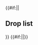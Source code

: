 {{#if:{{{compact|}}}||<h2>Drop list</h2>{{Section}}}}
{{Map/Drops
|no_legend = true
|filter_button = true
|nodes = Q, U, W, Y1, Y3, Y5, Z
|boss = Q, W, Z
|Daitou: W/Hard{Hard: @S: 1.8% (34/1839)} S, Z/Casual{Casual: @S: 3.6% (51/1429) / Easy: @S: 3.2% (9/279) @A: 2.3% (13/567) / Medium: @S: 2.9% (6/207) @A: 1.5% (16/1042) / Hard: @S: 3% (9/296) @A: 1.7% (53/3146)}
|Hiburi: Z/Casual{Casual: @S: 2.3% (33/1429) / Easy: @S: 3.2% (9/279) / Medium: @S: 2.4% (5/207) @A: 1.7% (18/1042) / Hard: @S: 5.4% (16/296) @A: 1.4% (44/3146)}
|Kaiboukan No.4: Z/Casual{Casual: @S: 1.1% (16/1429) / Easy: @S: 1.1% (3/279) / Medium: @S: 1% (2/207) / Hard: @S: 3% (9/296) @A: 1.4% (43/3146)}
|Matsuwa: Q/Casual{Casual: @S: 0.6% (6/958) / Easy: @S: 0.6% (4/652) / Medium: @S: 0.5% (5/975) / Hard: @S: 0.5% (14/2707)} S, Y3/Hard{Hard: @S: 0.4% (40/9506)} S, Y5/Hard{Hard: @S: 0.3% (2/611)} S
|Sado: Q/Casual{Casual: @S: 1.4% (13/958) / Easy: @S: 1.8% (12/652) / Medium: @S: 1.2% (12/975) / Hard: @S: 1.2% (32/2707)} S
|Shimushu: W/Medium{Medium: @S: 2.1% (16/760) / Hard: @S: 2.1% (38/1839)} S, Z/Casual{Casual: @S: 3.6% (52/1429) @A: 2.5% (8/321) / Easy: @S: 2.9% (8/279) @A: 2.3% (13/567) / Medium: @S: 4.8% (10/207) @A: 1.8% (19/1042) / Hard: @S: 3.4% (10/296) @A: 2.1% (67/3146)}
|Tsushima: Q/Casual{Casual: @S: 0.8% (8/958) / Easy: @S: 2.1% (14/652) / Medium: @S: 2.3% (22/975) / Hard: @S: 2% (54/2707)} S, Y3/Easy{Easy: @S: 1.5% (18/1202) / Medium: @S: 1.3% (30/2307) / Hard: @S: 0.9% (90/9506)} S, Y5/Medium{Medium: @S: 1.8% (4/221) / Hard: @S: 1.1% (7/611)} S
|Akatsuki: W/Casual{Casual: @S: 4% (20/499) @A: 1.9% (5/262) / Easy: @S: 2.1% (9/433) @A: 1.7% (5/301) / Medium: @S: 2.4% (18/760) @A: 1.7% (12/727) / Hard: @S: 2% (36/1839) @A: 1.8% (84/4685)}, Z/Casual{Casual: @S: 2.8% (40/1429) @A: 2.2% (7/321) / Easy: @A: 2.5% (14/567) / Medium: @A: 2% (21/1042) / Hard: @A: 1.9% (59/3146) @B: 7.7% (1/13)}
|Akebono: M/Easy{Easy: @S: 3.6% (2/55) / Medium: @S: 3.3% (1/30) / Hard: @S: 2.5% (1/40)} S, Q/Casual{Casual: @S: 1.5% (14/958) @A: 2.7% (1/37) / Easy: @S: 0.9% (6/652) / Medium: @S: 1.3% (13/975) / Hard: @S: 1.5% (40/2707) @A: 1.5% (16/1066)}, T/Casual{Casual: @A: 11.1% (1/9)}, U/Casual{Casual: @S: 1.6% (11/671) / Easy: @S: 2.3% (16/700) @A: 1.2% (2/168) / Medium: @S: 1.8% (24/1353) @A: 1.2% (3/250) / Hard: @S: 1.5% (98/6457) @A: 1.2% (17/1441)}, W/Casual{Casual: @A: 2.3% (6/262) / Easy: @A: 0.3% (1/301) / Medium: @A: 1.9% (14/727) / Hard: @A: 2% (96/4685)}, X2/Casual{Casual: @S: 1.2% (29/2365) / Easy: @S: 1.3% (19/1431) / Medium: @S: 1.1% (33/2999) / Hard: @S: 1.5% (209/13583)} S, Y1/Casual{Casual: @S: 1.6% (11/691) / Easy: @S: 1.3% (5/380) / Medium: @S: 0.9% (7/738) / Hard: @S: 1.2% (22/1861)} S, Y3/Casual{Casual: @S: 1.9% (39/2059) @A: 7.7% (1/13) / Easy: @S: 1.2% (15/1202) / Medium: @S: 1.6% (37/2307) @A: 0.7% (1/144) / Hard: @S: 1.4% (137/9506) @A: 1.1% (16/1426)}, Y5/Medium{Medium: @S: 0.5% (1/221) / Hard: @S: 1% (6/611) @A: 2.2% (4/182)}, Z/Medium{Medium: @S: 0.5% (1/207) @A: 0.4% (4/1042) / Hard: @S: 0.3% (1/296) @A: 0.1% (3/3146)}
|Arare: W/Casual{Casual: @A: 1.5% (4/262) / Easy: @A: 1.7% (5/301)}
|Arashio: W/Casual{Casual: @A: 1.5% (4/262) / Easy: @A: 1.7% (5/301) / Hard: @B: 7.7% (1/13)}
|Asakaze: Q/Casual{Casual: @S: 1.4% (13/958) / Easy: @S: 1.2% (8/652) / Medium: @S: 1.6% (16/975) / Hard: @S: 1.7% (47/2707)} S
|Asashimo: Q/Casual{Casual: @S: 1.4% (13/958) / Easy: @S: 1.5% (10/652) / Medium: @S: 1% (10/975) / Hard: @S: 1.5% (41/2707)} S, Y3/Hard{Hard: @S: 1.3% (122/9506)} S, Y5/Hard{Hard: @S: 2% (12/611)} S
|Asashio: W/Casual{Casual: @S: 2.2% (11/499) @A: 3.4% (9/262) / Easy: @S: 2.1% (9/433) @A: 2.3% (7/301) / Medium: @S: 1.8% (14/760) @A: 2.2% (16/727) / Hard: @S: 2.3% (42/1839) @A: 2.2% (101/4685)}, Z/Casual{Casual: @A: 3.7% (12/321) / Easy: @A: 2.5% (14/567) / Medium: @A: 2.7% (28/1042) / Hard: @A: 2% (62/3146)}
|Ayanami: W/Casual{Casual: @S: 1.8% (9/499) @A: 2.3% (6/262) / Easy: @S: 2.1% (9/433) @A: 3% (9/301) / Medium: @S: 3% (23/760) @A: 1.7% (12/727) / Hard: @S: 1.7% (31/1839) @A: 1.6% (77/4685)}, Z/Casual{Casual: @S: 2.3% (33/1429) @A: 1.9% (6/321) / Easy: @S: 1.4% (4/279) @A: 2.3% (13/567) / Medium: @A: 2.4% (25/1042) / Hard: @A: 2.1% (67/3146)}
|Fubuki: Q/Casual{Casual: @S: 1.6% (15/958) @A: 2.7% (1/37) / Easy: @S: 1.1% (7/652) / Medium: @S: 1.1% (11/975) / Hard: @S: 1.6% (43/2707) @A: 1.2% (13/1066)}, T/Hard{Hard: @S: 3.8% (1/26)} S, U/Casual{Casual: @S: 1.8% (12/671) / Easy: @S: 1.4% (10/700) / Medium: @S: 1.2% (16/1353) / Hard: @S: 1.5% (96/6457)} S, W/Casual{Casual: @S: 2.6% (13/499) @A: 1.5% (4/262) / Easy: @S: 2.1% (9/433) @A: 3.3% (10/301) / Medium: @S: 1.6% (12/760) @A: 2.6% (19/727) / Hard: @S: 2.1% (38/1839) @A: 2.3% (107/4685)}, Y1/Casual{Casual: @S: 1.7% (12/691) / Easy: @S: 1.3% (5/380) / Medium: @S: 1.4% (10/738) / Hard: @S: 1.2% (22/1861)} S, Y3/Casual{Casual: @S: 1.3% (27/2059) / Easy: @S: 1.2% (15/1202) / Medium: @S: 1.3% (31/2307) @A: 1.4% (2/144) / Hard: @S: 1.7% (157/9506) @A: 1.2% (17/1426)}, Y5/Medium{Medium: @S: 0.5% (1/221) / Hard: @S: 1% (6/611) @A: 1.1% (2/182)}, Z/Casual{Casual: @S: 1.9% (27/1429) @A: 1.6% (5/321) / Easy: @S: 1.4% (4/279) @A: 1.1% (6/567) / Medium: @S: 2.9% (6/207) @A: 2.2% (23/1042) / Hard: @A: 2.4% (75/3146)}
|Fujinami: W/Casual{Casual: @S: 2.8% (14/499) / Easy: @S: 1.2% (5/433) / Medium: @S: 1.8% (14/760) / Hard: @S: 2.3% (43/1839)} S, Z/Casual{Casual: @S: 2.5% (36/1429) @A: 2.2% (7/321) / Easy: @S: 2.5% (7/279) @A: 2.1% (12/567) / Medium: @S: 0.5% (1/207) @A: 1.8% (19/1042) / Hard: @S: 0.3% (1/296) @A: 2% (63/3146)}
|Fumizuki: M/Casual{Casual: @S: 1.3% (1/76) / Easy: @A: 4.7% (2/43) / Medium: @S: 3.3% (1/30)}, Q/Casual{Casual: @S: 1.3% (12/958) @A: 2.7% (1/37) / Easy: @S: 1.2% (8/652) / Medium: @S: 2.1% (20/975) @A: 2.7% (2/75) / Hard: @S: 1.3% (35/2707) @A: 0.9% (10/1066)}, T/Casual{Casual: @S: 3.3% (1/30) / Medium: @S: 5.9% (1/17)} S, U/Casual{Casual: @S: 1.5% (10/671) @A: 2% (3/151) / Easy: @S: 1.4% (10/700) @A: 1.8% (3/168) / Medium: @S: 1% (13/1353) @A: 2% (5/250) / Hard: @S: 1.5% (95/6457) @A: 0.8% (11/1441)}, W/Casual{Casual: @S: 2% (10/499) @A: 1.9% (5/262) / Easy: @S: 1.2% (5/433) @A: 1.7% (5/301) / Medium: @S: 2.1% (16/760) @A: 1.8% (13/727) / Hard: @A: 1.8% (83/4685)}, X2/Casual{Casual: @S: 1.8% (42/2365) / Easy: @S: 1.6% (23/1431) / Medium: @S: 1.1% (34/2999) / Hard: @S: 1.3% (177/13583)} S, Y1/Casual{Casual: @S: 2% (14/691) / Easy: @S: 1.1% (4/380) / Medium: @S: 2.2% (16/738) / Hard: @S: 1.6% (29/1861) @A: 4% (1/25)}, Y3/Casual{Casual: @S: 1.3% (26/2059) / Easy: @S: 1.2% (15/1202) / Medium: @S: 1.6% (37/2307) @A: 0.7% (1/144) / Hard: @S: 1.3% (127/9506) @A: 1.5% (22/1426)}, Y5/Casual{Casual: @S: 28.6% (2/7) / Medium: @S: 2.3% (5/221) / Hard: @S: 2.8% (17/611) @A: 1.1% (2/182)}, Z/Casual{Casual: @A: 2.2% (7/321)}
|Hamanami: Q/Casual{Casual: @S: 1.3% (12/958) / Easy: @S: 2% (13/652) / Medium: @S: 0.9% (9/975) / Hard: @S: 1.1% (29/2707)} S, W/Casual{Casual: @S: 2.6% (13/499) / Easy: @S: 2.5% (11/433) / Medium: @S: 2.1% (16/760) / Hard: @S: 1.8% (34/1839)} S, Y3/Easy{Easy: @S: 1.8% (22/1202) / Medium: @S: 1.5% (34/2307) / Hard: @S: 1.4% (136/9506)} S, Y5/Medium{Medium: @S: 1.4% (3/221) / Hard: @S: 1.1% (7/611)} S, Z/Casual{Casual: @S: 2% (29/1429) @A: 1.2% (4/321) / Easy: @S: 1.8% (5/279) @A: 0.5% (3/567) / Medium: @S: 1.9% (4/207) @A: 1.7% (18/1042) / Hard: @S: 1.4% (4/296) @A: 2.2% (70/3146)}
|Harukaze: Q/Casual{Casual: @S: 1.1% (11/958) / Easy: @S: 1.2% (8/652) / Medium: @S: 1.8% (18/975) / Hard: @S: 1% (27/2707)} S, Y3/Medium{Medium: @S: 1.3% (31/2307) / Hard: @S: 1.2% (115/9506)} S, Y5/Medium{Medium: @S: 0.9% (2/221) / Hard: @S: 1.6% (10/611)} S
|Hatakaze: Q/Easy{Easy: @S: 1.4% (9/652) / Medium: @S: 1.4% (14/975) / Hard: @S: 1.2% (32/2707)} S
|Hatsuharu: W/Casual{Casual: @S: 1.6% (8/499) @A: 1.9% (5/262) / Easy: @S: 2.5% (11/433) @A: 3.7% (11/301) / Medium: @S: 1.2% (9/760) @A: 1.7% (12/727) / Hard: @S: 2.4% (45/1839) @A: 2% (93/4685)}, Z/Casual{Casual: @S: 1.7% (25/1429) @A: 2.8% (9/321) / Easy: @A: 1.9% (11/567) / Medium: @A: 2.5% (26/1042) / Hard: @A: 1.7% (53/3146)}
|Hatsushimo: W/Casual{Casual: @A: 3.1% (8/262) / Easy: @A: 4% (12/301) / Medium: @A: 2.9% (21/727) / Hard: @A: 2% (96/4685) @B: 7.7% (1/13)}
|Hatsuyuki: M/Casual{Casual: @S: 1.3% (1/76) / Hard: @S: 2.5% (1/40)} S, Q/Casual{Casual: @S: 1.5% (14/958) @A: 2.7% (1/37) / Easy: @S: 1.4% (9/652) / Medium: @S: 1.8% (18/975) @A: 1.3% (1/75) / Hard: @S: 1.5% (40/2707) @A: 1.5% (16/1066)}, T/Medium{Medium: @S: 5.9% (1/17)} S, U/Casual{Casual: @S: 2.1% (14/671) / Easy: @S: 1.7% (12/700) / Medium: @S: 1.8% (25/1353) / Hard: @S: 1.2% (80/6457)} S, W/Casual{Casual: @S: 2% (10/499) @A: 1.9% (5/262) / Easy: @S: 1.4% (6/433) @A: 2.3% (7/301) / Medium: @S: 2.9% (22/760) @A: 1.8% (13/727) / Hard: @S: 1.5% (28/1839) @A: 1.8% (83/4685)}, Y1/Casual{Casual: @S: 1.2% (8/691) / Easy: @S: 1.6% (6/380) / Medium: @S: 1.4% (10/738) / Hard: @S: 1.6% (29/1861)} S, Y3/Casual{Casual: @S: 1.2% (24/2059) / Easy: @S: 1.3% (16/1202) @A: 5.8% (3/52) / Medium: @S: 1.3% (30/2307) @A: 2.1% (3/144) / Hard: @S: 1.1% (107/9506) @A: 1.5% (22/1426)}, Y5/Easy{Easy: @S: 20% (3/15) / Medium: @S: 1.4% (3/221) @A: 4.3% (1/23) / Hard: @S: 1.5% (9/611) @A: 0.5% (1/182)}, Z/Casual{Casual: @A: 2.2% (7/321) / Easy: @A: 2.5% (14/567) / Medium: @A: 2.1% (22/1042) / Hard: @A: 2% (63/3146)}
|Hatsuzuki: W/Easy{Easy: @S: 0.2% (1/433) / Medium: @S: 1.3% (10/760) / Hard: @S: 0.3% (6/1839)} S, Z/Casual{Casual: @S: 1% (14/1429) @A: 1.2% (4/321) / Easy: @S: 1.1% (3/279) @A: 0.5% (3/567) / Medium: @S: 2.4% (5/207) @A: 0.3% (3/1042) / Hard: @S: 1.4% (4/296) @A: 0.5% (17/3146)}
|Hayanami: W/Casual{Casual: @S: 1.6% (8/499) / Easy: @S: 2.1% (9/433) / Medium: @S: 1.6% (12/760) / Hard: @S: 2.2% (40/1839)} S, Z/Casual{Casual: @S: 1.6% (23/1429) @A: 0.9% (3/321) / Easy: @S: 1.8% (5/279) @A: 1.2% (7/567) / Medium: @S: 1% (2/207) @A: 1.7% (18/1042) / Hard: @S: 1.7% (5/296) @A: 1.9% (60/3146)}
|Hayashimo: Q/Casual{Casual: @S: 1.4% (13/958) / Easy: @S: 1.5% (10/652) / Medium: @S: 1.2% (12/975) / Hard: @S: 1.6% (44/2707)} S, T/Casual{Casual: @S: 3.3% (1/30)} S, U/Hard{Hard: @S: 1.3% (85/6457)} S, Y1/Medium{Medium: @S: 1.4% (10/738) / Hard: @S: 0.9% (17/1861)} S, Y3/Casual{Casual: @S: 1.3% (26/2059) / Easy: @S: 1.2% (14/1202) / Medium: @S: 1.2% (28/2307) / Hard: @S: 1.5% (146/9506)} S, Y5/Medium{Medium: @S: 1.4% (3/221) / Hard: @S: 1.6% (10/611)} S
|Hibiki: W/Casual{Casual: @A: 2.7% (7/262) / Easy: @A: 1.7% (5/301) / Medium: @A: 1.4% (10/727) / Hard: @A: 2.1% (98/4685)}
|Ikazuchi: M/Casual{Casual: @S: 1.3% (1/76) / Medium: @S: 3.3% (1/30) / Hard: @S: 2.5% (1/40)} S, Q/Casual{Casual: @S: 1.4% (13/958) @A: 2.7% (1/37) / Easy: @S: 2.1% (14/652) / Medium: @S: 1.1% (11/975) @A: 2.7% (2/75) / Hard: @S: 1% (28/2707) @A: 1.7% (18/1066)}, U/Casual{Casual: @S: 2.5% (17/671) / Easy: @S: 1.6% (11/700) / Medium: @S: 1.6% (22/1353) @A: 0.4% (1/250) / Hard: @S: 1.1% (74/6457) @A: 1.3% (19/1441)}, W/Casual{Casual: @A: 2.7% (7/262) / Easy: @A: 1% (3/301) / Medium: @A: 2.2% (16/727) / Hard: @A: 1.9% (88/4685)}, X2/Medium{Medium: @S: 1.7% (50/2999) / Hard: @S: 1.5% (199/13583)} S, Y1/Casual{Casual: @S: 2.5% (17/691) / Easy: @S: 0.8% (3/380) / Medium: @S: 0.8% (6/738) / Hard: @S: 1.6% (30/1861) @A: 4% (1/25)}, Y3/Casual{Casual: @S: 1.6% (33/2059) / Easy: @S: 1.7% (20/1202) / Medium: @S: 1.4% (33/2307) @A: 1.4% (2/144) / Hard: @S: 1.2% (117/9506) @A: 1.3% (18/1426)}, Y5/Medium{Medium: @S: 1.8% (4/221) @A: 4.3% (1/23) / Hard: @S: 1.8% (11/611) @A: 1.1% (2/182)}
|Inazuma: M/Casual{Casual: @S: 1.3% (1/76) / Easy: @S: 3.6% (2/55)} S, Q/Casual{Casual: @S: 0.9% (9/958) @A: 2.7% (1/37) / Easy: @S: 1.5% (10/652) / Medium: @S: 1.1% (11/975) @A: 1.3% (1/75) / Hard: @S: 1.3% (34/2707) @A: 1.5% (16/1066)}, T/Medium{Medium: @S: 5.9% (1/17)} S, U/Casual{Casual: @S: 0.9% (6/671) / Easy: @S: 1% (7/700) @A: 2.4% (4/168) / Medium: @S: 1.8% (25/1353) @A: 2.8% (7/250) / Hard: @S: 1.4% (88/6457) @A: 1.6% (23/1441)}, W/Casual{Casual: @A: 3.1% (8/262) / Easy: @A: 2% (6/301) / Medium: @A: 1.8% (13/727) / Hard: @A: 2.2% (105/4685)}, X2/Easy{Easy: @S: 1.1% (16/1431) / Medium: @S: 1.6% (47/2999) / Hard: @S: 1.4% (196/13583)} S, Y1/Casual{Casual: @S: 0.7% (5/691) / Easy: @S: 1.8% (7/380) / Medium: @S: 0.7% (5/738) / Hard: @S: 1.6% (30/1861)} S, Y3/Casual{Casual: @S: 1.5% (30/2059) / Easy: @S: 1.3% (16/1202) / Medium: @S: 1.2% (28/2307) @A: 2.1% (3/144) / Hard: @S: 1.2% (117/9506) @A: 1.1% (15/1426)}, Y5/Medium{Medium: @S: 1.8% (4/221) / Hard: @S: 1% (6/611) @A: 1.6% (3/182)}
|Isonami: M/Casual{Casual: @S: 1.3% (1/76) / Easy: @S: 3.6% (2/55) / Hard: @S: 2.5% (1/40)} S, Q/Casual{Casual: @S: 0.6% (6/958) / Easy: @S: 1.1% (7/652) @A: 2.3% (1/44) / Medium: @S: 1% (10/975) / Hard: @S: 1.7% (45/2707) @A: 1.6% (17/1066)}, U/Casual{Casual: @S: 1.3% (9/671) / Easy: @S: 1.1% (8/700) / Medium: @S: 1.1% (15/1353) / Hard: @S: 1.1% (70/6457)} S, W/Casual{Casual: @S: 1.8% (9/499) @A: 1.9% (5/262) / Easy: @S: 1.4% (6/433) @A: 2.3% (7/301) / Medium: @S: 2% (15/760) @A: 2.8% (20/727) / Hard: @S: 1.8% (33/1839) @A: 2.1% (97/4685)}, Y1/Casual{Casual: @S: 1.7% (12/691) / Easy: @S: 1.6% (6/380) / Medium: @S: 1.1% (8/738) / Hard: @S: 1.6% (29/1861)} S, Y3/Casual{Casual: @S: 1.5% (31/2059) / Easy: @S: 2.5% (30/1202) / Medium: @S: 1.3% (31/2307) @A: 1.4% (2/144) / Hard: @S: 1.5% (138/9506) @A: 0.8% (11/1426)}, Y5/Easy{Easy: @S: 6.7% (1/15) / Medium: @S: 0.5% (1/221) / Hard: @S: 2.5% (15/611)} S, Z/Casual{Casual: @A: 1.9% (6/321) / Easy: @A: 2.1% (12/567) / Medium: @A: 1.5% (16/1042) / Hard: @A: 2.7% (85/3146)}
|Kagerou: W/Casual{Casual: @S: 1.2% (6/499) @A: 1.5% (4/262) / Easy: @S: 0.9% (4/433) @A: 1.3% (4/301) / Medium: @S: 1.4% (11/760) @A: 1.5% (11/727) / Hard: @S: 2.2% (41/1839) @A: 1.9% (90/4685)}, Z/Casual{Casual: @A: 1.9% (6/321) / Easy: @A: 1.4% (8/567) / Medium: @A: 2.1% (22/1042) / Hard: @A: 1.9% (61/3146) @B: 7.7% (1/13)}
|Kamikaze: Q/Hard{Hard: @S: 1.6% (42/2707)} S
|Kasumi: M/Casual{Casual: @S: 1.3% (1/76)} S, Q/Casual{Casual: @S: 1.3% (12/958) / Easy: @S: 1.2% (8/652) @A: 6.8% (3/44) / Medium: @S: 1.5% (15/975) @A: 1.3% (1/75) / Hard: @S: 1.3% (34/2707) @A: 1.3% (14/1066)}, U/Casual{Casual: @S: 2.1% (14/671) / Easy: @S: 0.6% (4/700) / Medium: @S: 1.6% (22/1353) / Hard: @S: 1.5% (100/6457) @A: 1% (15/1441)}, W/Casual{Casual: @A: 0.8% (2/262) / Hard: @S: 0.5% (9/1839)}, X2/Hard{Hard: @S: 1.4% (188/13583)} S, Y1/Casual{Casual: @S: 1.4% (10/691) / Easy: @S: 1.3% (5/380) / Medium: @S: 1.6% (12/738) / Hard: @S: 1.2% (23/1861)} S, Y3/Casual{Casual: @S: 1.4% (28/2059) / Easy: @S: 1.5% (18/1202) @A: 1.9% (1/52) / Medium: @S: 1.4% (32/2307) @A: 1.4% (2/144) / Hard: @S: 1.3% (123/9506) @A: 1.1% (16/1426)}, Y5/Easy{Easy: @A: 50% (1/2) / Medium: @S: 1.4% (3/221) / Hard: @S: 0.8% (5/611) @A: 0.5% (1/182)}, Z/Casual{Casual: @S: 0.3% (5/1429) / Easy: @S: 1.1% (3/279) / Medium: @S: 1.4% (3/207) @A: 0.3% (3/1042) / Hard: @S: 0.3% (1/296) @A: 0.3% (9/3146)}
|Kikuzuki: M/Casual{Casual: @S: 3.9% (3/76) @A: 6% (3/50) / Medium: @A: 4% (1/25)}, Q/Casual{Casual: @S: 1.8% (17/958) / Easy: @S: 1.2% (8/652) @A: 2.3% (1/44) / Medium: @S: 1.4% (14/975) @A: 1.3% (1/75) / Hard: @S: 1.1% (31/2707) @A: 0.8% (9/1066)}, T/Easy{Easy: @S: 13% (3/23)} S, U/Casual{Casual: @S: 1.8% (12/671) @A: 2.6% (4/151) / Easy: @S: 1.1% (8/700) @A: 2.4% (4/168) / Medium: @S: 1.6% (22/1353) @A: 1.2% (3/250) / Hard: @S: 1.3% (82/6457) @A: 1% (14/1441)}, W/Casual{Casual: @S: 2% (10/499) @A: 1.9% (5/262) / Easy: @S: 2.5% (11/433) @A: 3.3% (10/301) / Medium: @A: 1.8% (13/727) / Hard: @A: 1.9% (90/4685)}, X2/Casual{Casual: @S: 1.5% (36/2365) / Easy: @S: 0.9% (13/1431) / Medium: @S: 1.4% (43/2999) / Hard: @S: 1.3% (172/13583)} S, Y1/Casual{Casual: @S: 1.4% (10/691) / Easy: @S: 1.6% (6/380) / Medium: @S: 1.2% (9/738) / Hard: @S: 1.7% (31/1861)} S, Y3/Casual{Casual: @S: 1.1% (22/2059) / Easy: @S: 1.4% (17/1202) / Medium: @S: 1.6% (36/2307) @A: 2.1% (3/144) / Hard: @S: 1.4% (133/9506) @A: 1.6% (23/1426)}, Y5/Medium{Medium: @S: 1.8% (4/221) @A: 4.3% (1/23) / Hard: @S: 1.5% (9/611) @A: 1.1% (2/182)}
|Kisaragi: M/Easy{Easy: @S: 1.8% (1/55) / Medium: @A: 4% (1/25) / Hard: @A: 4.3% (1/23)}, Q/Casual{Casual: @S: 1.9% (18/958) / Easy: @S: 1.7% (11/652) / Medium: @S: 1.2% (12/975) @A: 2.7% (2/75) / Hard: @S: 1.7% (45/2707) @A: 1.1% (12/1066)}, T/Casual{Casual: @S: 3.3% (1/30) / Easy: @A: 12.5% (1/8)}, U/Casual{Casual: @S: 1.6% (11/671) @A: 2% (3/151) / Easy: @S: 1.3% (9/700) @A: 0.6% (1/168) / Medium: @S: 1.9% (26/1353) @A: 0.8% (2/250) / Hard: @S: 1.6% (102/6457) @A: 1.1% (16/1441)}, W/Casual{Casual: @S: 2% (10/499) @A: 3.1% (8/262) / Easy: @S: 2.1% (9/433) @A: 0.7% (2/301) / Medium: @S: 1.8% (14/760) @A: 2.8% (20/727) / Hard: @S: 2.2% (41/1839) @A: 1.9% (87/4685)}, X2/Casual{Casual: @S: 1.2% (29/2365) / Easy: @S: 1.2% (17/1431) / Medium: @S: 1.5% (44/2999) / Hard: @S: 1.5% (207/13583)} S, Y1/Casual{Casual: @S: 1% (7/691) / Easy: @S: 1.6% (6/380) / Medium: @S: 1.8% (13/738) / Hard: @S: 1.1% (21/1861)} S, Y3/Casual{Casual: @S: 1.5% (30/2059) / Easy: @S: 1.7% (20/1202) / Medium: @S: 0.9% (20/2307) @A: 1.4% (2/144) / Hard: @S: 1.5% (144/9506) @A: 1.5% (21/1426)}, Y5/Medium{Medium: @S: 1.8% (4/221) / Hard: @S: 1.6% (10/611) @A: 1.1% (2/182)}, Z/Casual{Casual: @A: 2.5% (8/321) / Easy: @A: 1.8% (10/567)}
|Kiyoshimo: Q/Casual{Casual: @S: 1.8% (17/958) / Easy: @S: 2% (13/652) / Medium: @S: 1.4% (14/975) / Hard: @S: 1.4% (37/2707)} S, T/Casual{Casual: @S: 3.3% (1/30) / Medium: @S: 5.9% (1/17) / Hard: @S: 3.8% (1/26)} S, U/Medium{Medium: @S: 1.7% (23/1353) / Hard: @S: 1.3% (84/6457)} S, Y1/Casual{Casual: @S: 0.7% (5/691) / Easy: @S: 1.1% (4/380) / Medium: @S: 1.6% (12/738) / Hard: @S: 1.8% (33/1861)} S, Y3/Casual{Casual: @S: 1.4% (29/2059) / Easy: @S: 2.1% (25/1202) / Medium: @S: 1.2% (28/2307) / Hard: @S: 1.2% (117/9506)} S, Y5/Medium{Medium: @S: 3.2% (7/221) / Hard: @S: 2% (12/611)} S
|Matsukaze: Q/Casual{Casual: @S: 1.9% (18/958) / Easy: @S: 1.5% (10/652) / Medium: @S: 1.3% (13/975) / Hard: @S: 1% (26/2707)} S, Y5/Hard{Hard: @S: 1.5% (9/611)} S
|Michishio: W/Casual{Casual: @A: 1.5% (4/262) / Easy: @A: 3.3% (10/301) / Medium: @A: 1.5% (11/727) / Hard: @B: 7.7% (1/13)}, Z/Hard{Hard: @B: 7.7% (1/13)}
|Mikazuki: M/Casual{Casual: @A: 2% (1/50) / Easy: @S: 1.8% (1/55) / Hard: @S: 2.5% (1/40)}, Q/Casual{Casual: @S: 1.8% (17/958) / Easy: @S: 1.2% (8/652) @A: 2.3% (1/44) / Medium: @S: 0.9% (9/975) / Hard: @S: 1.6% (42/2707) @A: 1% (11/1066)}, U/Casual{Casual: @S: 1.2% (8/671) @A: 0.7% (1/151) / Easy: @S: 1% (7/700) @A: 1.2% (2/168) / Medium: @S: 1.5% (20/1353) @A: 0.8% (2/250) / Hard: @S: 1.4% (89/6457) @A: 1% (15/1441)}, W/Casual{Casual: @S: 1.2% (6/499) @A: 1.1% (3/262) / Easy: @A: 2% (6/301) / Medium: @A: 1.2% (9/727) / Hard: @A: 1.9% (87/4685)}, X2/Casual{Casual: @S: 1.6% (38/2365) / Easy: @S: 1.3% (18/1431) / Medium: @S: 1.4% (42/2999) / Hard: @S: 1.4% (189/13583)} S, Y1/Casual{Casual: @S: 1% (7/691) / Easy: @S: 1.1% (4/380) / Medium: @S: 0.7% (5/738) / Hard: @S: 1.5% (28/1861) @A: 4% (1/25)}, Y3/Casual{Casual: @S: 1.3% (26/2059) @A: 7.7% (1/13) / Easy: @S: 1.1% (13/1202) @A: 1.9% (1/52) / Medium: @S: 1.5% (35/2307) / Hard: @S: 1.4% (131/9506) @A: 0.6% (9/1426)}, Y5/Medium{Medium: @S: 1.4% (3/221) / Hard: @S: 1.8% (11/611) @A: 1.1% (2/182)}
|Miyuki: M/Casual{Casual: @S: 1.3% (1/76) / Hard: @S: 2.5% (1/40)} S, Q/Casual{Casual: @S: 1.6% (15/958) / Easy: @S: 1.5% (10/652) / Medium: @S: 1.3% (13/975) @A: 1.3% (1/75) / Hard: @S: 1.6% (42/2707) @A: 1.8% (19/1066)}, T/Casual{Casual: @S: 3.3% (1/30)} S, U/Casual{Casual: @S: 1.5% (10/671) / Easy: @S: 1.9% (13/700) / Medium: @S: 1% (14/1353) / Hard: @S: 1.4% (92/6457)} S, W/Casual{Casual: @S: 1.8% (9/499) @A: 3.1% (8/262) / Easy: @S: 1.8% (8/433) @A: 1.7% (5/301) / Medium: @S: 1.3% (10/760) @A: 3.3% (24/727) / Hard: @S: 2.1% (39/1839) @A: 2.2% (101/4685)}, Y1/Casual{Casual: @S: 1.9% (13/691) / Easy: @S: 1.6% (6/380) / Medium: @S: 1.9% (14/738) / Hard: @S: 1.3% (24/1861)} S, Y3/Casual{Casual: @S: 1% (20/2059) / Easy: @S: 1.1% (13/1202) @A: 1.9% (1/52) / Medium: @S: 1.3% (31/2307) / Hard: @S: 1.3% (126/9506) @A: 1.3% (19/1426)}, Y5/Medium{Medium: @S: 1.4% (3/221) @A: 4.3% (1/23) / Hard: @S: 1.6% (10/611) @A: 0.5% (1/182)}, Z/Casual{Casual: @A: 1.6% (5/321) / Easy: @A: 2.8% (16/567) / Medium: @A: 1.8% (19/1042) / Hard: @A: 2.1% (66/3146)}
|Mochizuki: M/Casual{Casual: @A: 2% (1/50) / Hard: @A: 4.3% (1/23)}, Q/Casual{Casual: @S: 1.8% (17/958) / Easy: @S: 1.5% (10/652) / Medium: @S: 1.5% (15/975) @A: 1.3% (1/75) / Hard: @S: 1.3% (35/2707) @A: 1.6% (17/1066)}, T/Easy{Easy: @S: 4.3% (1/23) / Medium: @A: 9.1% (1/11)}, U/Casual{Casual: @S: 1.2% (8/671) @A: 1.3% (2/151) / Easy: @S: 1.3% (9/700) @A: 1.2% (2/168) / Medium: @S: 1.6% (21/1353) @A: 1.6% (4/250) / Hard: @S: 1.4% (90/6457) @A: 1.9% (27/1441)}, W/Casual{Casual: @A: 1.9% (5/262) / Easy: @A: 3% (9/301) / Medium: @A: 1.7% (12/727) / Hard: @A: 2.4% (111/4685)}, X2/Casual{Casual: @S: 1.5% (36/2365) / Easy: @S: 1.5% (21/1431) / Medium: @S: 1.5% (44/2999) / Hard: @S: 1.4% (196/13583)} S, Y1/Casual{Casual: @S: 1.3% (9/691) / Easy: @S: 1.6% (6/380) / Medium: @S: 1.8% (13/738) / Hard: @S: 1.9% (36/1861)} S, Y3/Casual{Casual: @S: 1.3% (27/2059) / Easy: @S: 1% (12/1202) @A: 1.9% (1/52) / Medium: @S: 1.5% (35/2307) / Hard: @S: 1.5% (143/9506) @A: 1.5% (22/1426)}, Y5/Medium{Medium: @S: 1.8% (4/221) / Hard: @S: 1.5% (9/611)} S
|Murakumo: M/Easy{Easy: @S: 1.8% (1/55)} S, Q/Casual{Casual: @S: 1% (10/958) / Easy: @S: 2% (13/652) / Medium: @S: 0.7% (7/975) / Hard: @S: 1.5% (41/2707) @A: 1.8% (19/1066)}, T/Casual{Casual: @S: 6.7% (2/30)} S, U/Casual{Casual: @S: 0.9% (6/671) / Easy: @S: 0.9% (6/700) / Medium: @S: 1.2% (16/1353) / Hard: @S: 1.4% (93/6457)} S, W/Casual{Casual: @S: 2% (10/499) @A: 1.9% (5/262) / Easy: @S: 1.2% (5/433) @A: 2% (6/301) / Medium: @S: 2.4% (18/760) @A: 1% (7/727) / Hard: @S: 1.7% (31/1839) @A: 1.8% (82/4685)}, Y1/Casual{Casual: @S: 2.3% (16/691) / Easy: @S: 2.6% (10/380) / Medium: @S: 1.4% (10/738) @A: 12.5% (1/8) / Hard: @S: 1.6% (30/1861)}, Y3/Casual{Casual: @S: 1.9% (40/2059) / Easy: @S: 1.3% (16/1202) / Medium: @S: 1.6% (36/2307) / Hard: @S: 1.3% (127/9506) @A: 1% (14/1426)}, Y5/Medium{Medium: @S: 1.4% (3/221) / Hard: @S: 0.8% (5/611)} S, Z/Casual{Casual: @A: 2.2% (7/321) / Easy: @A: 2.6% (15/567) / Medium: @A: 1.9% (20/1042)}
|Murasame: W/Casual{Casual: @A: 1.9% (5/262) / Easy: @A: 2% (6/301) / Medium: @A: 1.1% (8/727) / Hard: @A: 1.7% (80/4685) @B: 15.4% (2/13)}
|Mutsuki: M/Casual{Casual: @S: 1.3% (1/76) / Easy: @A: 4.7% (2/43) / Medium: @S: 3.3% (1/30)}, Q/Casual{Casual: @S: 1.4% (13/958) @A: 2.7% (1/37) / Easy: @S: 2% (13/652) / Medium: @S: 0.5% (5/975) / Hard: @S: 1.2% (32/2707) @A: 1.4% (15/1066)}, U/Casual{Casual: @S: 1.3% (9/671) / Easy: @S: 1.3% (9/700) @A: 1.2% (2/168) / Medium: @S: 1.6% (21/1353) @A: 0.8% (2/250) / Hard: @S: 1.7% (110/6457) @A: 1.5% (22/1441)}, W/Casual{Casual: @S: 1.6% (8/499) @A: 2.3% (6/262) / Easy: @S: 2.5% (11/433) @A: 2.7% (8/301) / Medium: @S: 2.4% (18/760) @A: 1.9% (14/727) / Hard: @S: 2% (36/1839) @A: 1.9% (89/4685)}, X2/Casual{Casual: @S: 1.5% (35/2365) / Easy: @S: 1.7% (24/1431) / Medium: @S: 1.1% (33/2999) / Hard: @S: 1.6% (211/13583)} S, Y1/Casual{Casual: @S: 1% (7/691) / Easy: @S: 2.1% (8/380) / Medium: @S: 0.5% (4/738) / Hard: @S: 0.9% (17/1861)} S, Y3/Casual{Casual: @S: 1.2% (25/2059) / Easy: @S: 1.1% (13/1202) / Medium: @S: 1.5% (35/2307) @A: 3.5% (5/144) / Hard: @S: 1.3% (127/9506) @A: 1.2% (17/1426)}, Y5/Easy{Easy: @S: 6.7% (1/15) / Medium: @S: 1.8% (4/221) @A: 4.3% (1/23) / Hard: @S: 1.5% (9/611) @A: 1.1% (2/182)}, Z/Casual{Casual: @S: 2.7% (38/1429) @A: 1.6% (5/321) / Easy: @S: 1.1% (3/279) @A: 2.1% (12/567) / Medium: @A: 1.7% (18/1042) / Hard: @A: 1.6% (50/3146) @B: 7.7% (1/13)}
|Naganami: Q/Casual{Casual: @S: 0.9% (9/958) / Easy: @S: 1.1% (7/652) / Medium: @S: 1.3% (13/975) / Hard: @S: 1.7% (45/2707)} S, T/Easy{Easy: @S: 4.3% (1/23) / Medium: @S: 5.9% (1/17) / Hard: @S: 3.8% (1/26)} S, W/Casual{Casual: @S: 1.6% (8/499) / Easy: @S: 1.6% (7/433) / Medium: @S: 2.5% (19/760) / Hard: @S: 1.8% (33/1839)} S, Y1/Medium{Medium: @S: 1.1% (8/738) / Hard: @S: 1.8% (34/1861)} S, Y3/Casual{Casual: @S: 1.6% (33/2059) / Easy: @S: 1.2% (15/1202) / Medium: @S: 1.9% (43/2307) / Hard: @S: 1.4% (131/9506)} S, Y5/Hard{Hard: @S: 1.3% (8/611)} S, Z/Casual{Casual: @S: 1.9% (27/1429) @A: 1.9% (6/321) / Easy: @S: 1.1% (3/279) @A: 2.8% (16/567) / Medium: @S: 1.4% (3/207) @A: 1.8% (19/1042) / Hard: @S: 2.4% (7/296) @A: 2.1% (66/3146)}
|Nagatsuki: M/Casual{Casual: @S: 2.6% (2/76) / Easy: @A: 4.7% (2/43) / Medium: @S: 3.3% (1/30) @A: 4% (1/25) / Hard: @S: 5% (2/40)}, Q/Casual{Casual: @S: 0.9% (9/958) @A: 2.7% (1/37) / Easy: @S: 0.6% (4/652) / Medium: @S: 1.7% (17/975) / Hard: @S: 1.5% (40/2707) @A: 1.5% (16/1066)}, T/Casual{Casual: @S: 3.3% (1/30) / Hard: @S: 3.8% (1/26)} S, U/Casual{Casual: @S: 1.8% (12/671) @A: 0.7% (1/151) / Easy: @S: 1.1% (8/700) @A: 1.2% (2/168) / Medium: @S: 1.4% (19/1353) @A: 0.8% (2/250) / Hard: @S: 1.3% (85/6457) @A: 0.9% (13/1441)}, W/Casual{Casual: @S: 3% (15/499) @A: 1.9% (5/262) / Easy: @S: 2.5% (11/433) @A: 1.3% (4/301) / Medium: @A: 1.9% (14/727) / Hard: @A: 1.8% (82/4685) @B: 7.7% (1/13)}, X2/Casual{Casual: @S: 1.7% (40/2365) / Easy: @S: 1.4% (20/1431) / Medium: @S: 1.6% (47/2999) / Hard: @S: 1.6% (215/13583)} S, Y1/Casual{Casual: @S: 1% (7/691) / Easy: @S: 1.3% (5/380) @A: 16.7% (1/6) / Medium: @S: 1.2% (9/738) / Hard: @S: 1.3% (24/1861)}, Y3/Casual{Casual: @S: 1.2% (25/2059) / Easy: @S: 2% (24/1202) @A: 1.9% (1/52) / Medium: @S: 1.2% (28/2307) @A: 0.7% (1/144) / Hard: @S: 1.3% (125/9506) @A: 0.9% (13/1426)}, Y5/Medium{Medium: @S: 2.3% (5/221) / Hard: @S: 1% (6/611) @A: 0.5% (1/182)}, Z/Casual{Casual: @A: 1.2% (4/321)}
|Nenohi: W/Casual{Casual: @A: 1.5% (4/262) / Easy: @A: 1% (3/301) / Medium: @A: 2.6% (19/727) / Hard: @A: 2.2% (101/4685)}
|Oboro: W/Casual{Casual: @A: 1.9% (5/262) / Easy: @A: 1.7% (5/301) / Medium: @A: 2.3% (17/727) / Hard: @A: 2.1% (97/4685)}
|Okinami: Q/Casual{Casual: @S: 1.3% (12/958) / Easy: @S: 0.8% (5/652) / Medium: @S: 1.1% (11/975) / Hard: @S: 1.5% (41/2707)} S, Y1/Hard{Hard: @S: 1.5% (28/1861)} S, Y3/Casual{Casual: @S: 1% (21/2059) / Easy: @S: 1.6% (19/1202) / Medium: @S: 1.6% (38/2307) / Hard: @S: 1.5% (144/9506)} S, Y5/Medium{Medium: @S: 1.4% (3/221) / Hard: @S: 1.8% (11/611)} S
|Ooshio: W/Casual{Casual: @A: 1.1% (3/262) / Easy: @A: 2.7% (8/301) / Medium: @A: 2.5% (18/727) / Hard: @A: 2.4% (112/4685)}, Z/Hard{Hard: @B: 7.7% (1/13)}
|Samidare: W/Casual{Casual: @A: 1.9% (5/262) / Easy: @A: 1.3% (4/301) / Medium: @A: 2.8% (20/727) / Hard: @A: 2% (96/4685)}, Z/Hard{Hard: @B: 7.7% (1/13)}
|Satsuki: M/Casual{Casual: @S: 2.6% (2/76) / Easy: @S: 3.6% (2/55) @A: 2.3% (1/43) / Medium: @S: 6.7% (2/30) / Hard: @S: 5% (2/40) @A: 13% (3/23)}, Q/Casual{Casual: @S: 1.1% (11/958) @A: 2.7% (1/37) / Easy: @S: 1.1% (7/652) @A: 2.3% (1/44) / Medium: @S: 1.7% (17/975) @A: 1.3% (1/75) / Hard: @S: 1.1% (30/2707) @A: 1.1% (12/1066)}, T/Casual{Casual: @S: 3.3% (1/30) / Easy: @S: 4.3% (1/23) / Medium: @S: 5.9% (1/17)} S, U/Casual{Casual: @S: 0.7% (5/671) @A: 1.3% (2/151) / Easy: @S: 1.6% (11/700) @A: 1.2% (2/168) / Medium: @S: 1.4% (19/1353) @A: 0.8% (2/250) / Hard: @S: 1.5% (94/6457) @A: 1.1% (16/1441)}, W/Casual{Casual: @S: 1.8% (9/499) @A: 1.5% (4/262) / Easy: @S: 1.8% (8/433) @A: 2% (6/301) / Medium: @S: 3.4% (26/760) @A: 2.5% (18/727) / Hard: @S: 2.2% (40/1839) @A: 1.8% (82/4685)}, X2/Casual{Casual: @S: 1.4% (33/2365) / Easy: @S: 1.2% (17/1431) / Medium: @S: 1.7% (50/2999) / Hard: @S: 1.5% (203/13583)} S, Y1/Casual{Casual: @S: 1.3% (9/691) / Easy: @S: 1.1% (4/380) / Medium: @S: 1.2% (9/738) / Hard: @S: 1.7% (32/1861) @A: 4% (1/25)}, Y3/Casual{Casual: @S: 1.6% (33/2059) @A: 7.7% (1/13) / Easy: @S: 1.1% (13/1202) / Medium: @S: 1.5% (35/2307) @A: 3.5% (5/144) / Hard: @S: 1.3% (127/9506) @A: 1.3% (18/1426)}, Y5/Medium{Medium: @S: 0.9% (2/221) / Hard: @S: 1.6% (10/611) @A: 0.5% (1/182)}, Z/Casual{Casual: @A: 0.9% (3/321) / Easy: @A: 1.6% (9/567) / Hard: @B: 15.4% (2/13)}
|Sazanami: W/Casual{Casual: @A: 1.9% (5/262) / Easy: @A: 3.3% (10/301) / Medium: @A: 0.8% (6/727) / Hard: @A: 2.2% (101/4685)}
|Shigure: Q/Casual{Casual: @S: 1% (10/958) / Easy: @S: 0.8% (5/652) / Medium: @S: 0.6% (6/975) / Hard: @S: 1.1% (29/2707)} S, W/Casual{Casual: @A: 1.9% (5/262) / Easy: @A: 1.7% (5/301) / Medium: @A: 1.8% (13/727) / Hard: @A: 2.3% (107/4685) @B: 7.7% (1/13)}, Y3/Hard{Hard: @S: 1.1% (103/9506)} S, Y5/Hard{Hard: @S: 0.5% (3/611)} S
|Shikinami: W/Casual{Casual: @S: 1.6% (8/499) @A: 2.3% (6/262) / Easy: @S: 1.8% (8/433) @A: 3% (9/301) / Medium: @S: 2% (15/760) @A: 1.5% (11/727) / Hard: @S: 1.6% (29/1839) @A: 1.9% (89/4685)}, Z/Casual{Casual: @A: 1.9% (6/321) / Easy: @A: 1.6% (9/567) / Medium: @A: 2.4% (25/1042) / Hard: @B: 15.4% (2/13)}
|Shimakaze: W/Medium{Medium: @S: 0.1% (1/760) / Hard: @S: 0.2% (3/1839)} S, Z/Casual{Casual: @S: 0.1% (2/1429) / Medium: @A: 0.1% (1/1042) / Hard: @S: 0.7% (2/296) @A: 0.2% (5/3146)}
|Shiratsuyu: W/Casual{Casual: @S: 1.4% (7/499) @A: 3.1% (8/262) / Easy: @S: 2.5% (11/433) @A: 1% (3/301) / Medium: @S: 0.8% (6/760) @A: 1.8% (13/727) / Hard: @S: 1.7% (32/1839) @A: 1.7% (78/4685)}, Z/Casual{Casual: @A: 1.6% (5/321) / Easy: @A: 1.2% (7/567) / Medium: @A: 1.7% (18/1042) / Hard: @A: 2.1% (65/3146)}
|Shirayuki: M/Casual{Casual: @S: 2.6% (2/76) / Medium: @S: 3.3% (1/30)} S, Q/Casual{Casual: @S: 0.8% (8/958) / Easy: @S: 1.7% (11/652) / Medium: @S: 1.7% (17/975) @A: 1.3% (1/75) / Hard: @S: 1.2% (32/2707) @A: 1% (11/1066)}, T/Easy{Easy: @S: 4.3% (1/23)} S, U/Casual{Casual: @S: 2.2% (15/671) / Easy: @S: 1% (7/700) / Medium: @S: 1.6% (22/1353) / Hard: @S: 1.6% (101/6457)} S, W/Casual{Casual: @S: 2.8% (14/499) @A: 1.9% (5/262) / Easy: @S: 3.2% (14/433) @A: 1.7% (5/301) / Medium: @S: 2% (15/760) @A: 2.8% (20/727) / Hard: @S: 1.5% (28/1839) @A: 1.8% (83/4685)}, Y1/Casual{Casual: @S: 1.7% (12/691) / Easy: @S: 0.8% (3/380) / Medium: @S: 1.4% (10/738) / Hard: @S: 0.9% (17/1861)} S, Y3/Casual{Casual: @S: 1.3% (27/2059) / Easy: @S: 2.2% (26/1202) / Medium: @S: 1.3% (30/2307) @A: 2.1% (3/144) / Hard: @S: 1.4% (131/9506) @A: 1.1% (15/1426)}, Y5/Easy{Easy: @S: 6.7% (1/15) / Medium: @S: 0.5% (1/221) @A: 4.3% (1/23) / Hard: @S: 1.5% (9/611)}, Z/Casual{Casual: @A: 2.5% (8/321) / Easy: @A: 1.6% (9/567) / Medium: @A: 2.3% (24/1042) / Hard: @A: 1.7% (53/3146) @B: 7.7% (1/13)}
|Suzukaze: W/Casual{Casual: @S: 1.8% (9/499) @A: 1.5% (4/262) / Easy: @S: 1.6% (7/433) @A: 1.3% (4/301) / Medium: @S: 2.1% (16/760) @A: 1.5% (11/727) / Hard: @S: 2.1% (38/1839) @A: 1.5% (68/4685)}, Z/Casual{Casual: @A: 2.2% (7/321) / Easy: @A: 1.6% (9/567) / Medium: @A: 2.6% (27/1042) / Hard: @A: 2.4% (74/3146)}
|Uranami: M/Hard{Hard: @S: 2.5% (1/40)} S, Q/Casual{Casual: @S: 0.9% (9/958) / Easy: @S: 1.4% (9/652) / Medium: @S: 1.1% (11/975) / Hard: @S: 1.9% (52/2707) @A: 0.9% (10/1066)}, T/Casual{Casual: @S: 3.3% (1/30)} S, U/Casual{Casual: @S: 1.5% (10/671) / Easy: @S: 1.4% (10/700) / Medium: @S: 1.9% (26/1353) / Hard: @S: 1.2% (75/6457)} S, Y1/Casual{Casual: @S: 2.3% (16/691) / Easy: @S: 0.5% (2/380) / Medium: @S: 1.5% (11/738) / Hard: @S: 1.3% (25/1861)} S, Y3/Casual{Casual: @S: 1.3% (27/2059) / Easy: @S: 1.7% (21/1202) / Medium: @S: 1.6% (37/2307) / Hard: @S: 1.3% (123/9506)} S, Y5/Easy{Easy: @S: 6.7% (1/15) / Hard: @S: 0.3% (2/611)} S
|Ushio: M/Casual{Casual: @S: 1.3% (1/76) / Easy: @S: 1.8% (1/55) / Medium: @A: 4% (1/25) / Hard: @A: 4.3% (1/23)}, Q/Casual{Casual: @S: 0.7% (7/958) / Easy: @S: 0.8% (5/652) / Medium: @S: 1.4% (14/975) @A: 1.3% (1/75) / Hard: @S: 1.7% (46/2707) @A: 1.1% (12/1066)}, T/Hard{Hard: @A: 10% (1/10)}, U/Casual{Casual: @S: 1.2% (8/671) @A: 1.3% (2/151) / Easy: @S: 1.6% (11/700) @A: 1.2% (2/168) / Medium: @S: 1% (14/1353) @A: 2% (5/250) / Hard: @S: 1.3% (81/6457) @A: 1.2% (17/1441)}, W/Casual{Casual: @A: 3.8% (10/262) / Easy: @A: 0.7% (2/301) / Medium: @A: 2.1% (15/727) / Hard: @A: 2% (92/4685)}, X2/Casual{Casual: @S: 1.3% (30/2365) / Easy: @S: 2% (28/1431) / Medium: @S: 1.4% (43/2999) / Hard: @S: 1.3% (175/13583)} S, Y1/Casual{Casual: @S: 1.7% (12/691) / Easy: @S: 0.8% (3/380) / Medium: @S: 2.3% (17/738) / Hard: @S: 1.4% (26/1861)} S, Y3/Casual{Casual: @S: 1.3% (27/2059) / Easy: @S: 1.2% (14/1202) / Medium: @S: 1.1% (26/2307) @A: 0.7% (1/144) / Hard: @S: 1.8% (167/9506) @A: 1.2% (17/1426)}, Y5/Medium{Medium: @S: 1.4% (3/221) / Hard: @S: 1.3% (8/611) @A: 1.1% (2/182)}
|Uzuki: Q/Medium{Medium: @S: 0.1% (1/975) / Hard: @S: 0.1% (2/2707)} S
|Wakaba: W/Casual{Casual: @A: 0.4% (1/262) / Easy: @A: 2% (6/301) / Medium: @A: 2.3% (17/727) / Hard: @A: 2.4% (111/4685) @B: 7.7% (1/13)}
|Yayoi: Q/Casual{Casual: @S: 0.3% (3/958) / Easy: @S: 0.2% (1/652) / Medium: @S: 0.2% (2/975) / Hard: @S: 0.3% (7/2707)} S, Y5/Hard{Hard: @S: 0.2% (1/611)} S
|Yuudachi: W/Casual{Casual: @A: 0.8% (2/262) / Easy: @A: 1.7% (5/301) / Medium: @A: 2.8% (20/727) / Hard: @A: 2% (94/4685)}, Z/Hard{Hard: @B: 7.7% (1/13)}
|Abukuma: Q/Casual{Casual: @S: 1.4% (13/958) / Easy: @S: 1.2% (8/652) / Medium: @S: 1.8% (18/975) / Hard: @S: 1.2% (32/2707)} S, Y3/Medium{Medium: @S: 1.4% (32/2307) / Hard: @S: 1.3% (121/9506)} S, Y5/Medium{Medium: @S: 0.5% (1/221) / Hard: @S: 1.5% (9/611)} S
|Isuzu: M/Casual{Casual: @S: 1.3% (1/76) / Easy: @S: 1.8% (1/55)} S, Q/Casual{Casual: @S: 1.4% (13/958) @A: 2.7% (1/37) / Easy: @S: 0.9% (6/652) @A: 2.3% (1/44) / Medium: @S: 1.8% (18/975) @A: 2.7% (2/75) / Hard: @S: 1.4% (37/2707) @A: 0.6% (6/1066)}, T/Easy{Easy: @S: 4.3% (1/23)} S, U/Casual{Casual: @S: 0.9% (6/671) / Easy: @S: 1.1% (8/700) / Medium: @S: 1.7% (23/1353) / Hard: @S: 1.1% (71/6457)} S, W/Casual{Casual: @S: 2% (10/499) @A: 1.1% (3/262) / Easy: @S: 2.1% (9/433) @A: 2.3% (7/301) / Medium: @S: 2.1% (16/760) @A: 2.5% (18/727) / Hard: @S: 2% (36/1839) @A: 2% (94/4685)}, Y1/Casual{Casual: @S: 1.4% (10/691) / Easy: @S: 1.3% (5/380) / Medium: @S: 0.8% (6/738) / Hard: @S: 1% (18/1861)} S, Y3/Casual{Casual: @S: 1.3% (26/2059) / Easy: @S: 1.6% (19/1202) / Medium: @S: 1.4% (33/2307) / Hard: @S: 1.4% (130/9506) @A: 1.8% (26/1426)}, Y5/Medium{Medium: @S: 1.4% (3/221) / Hard: @S: 2.8% (17/611) @A: 1.6% (3/182)}, Z/Casual{Casual: @A: 3.7% (12/321) / Easy: @A: 2.1% (12/567) / Medium: @A: 2.7% (28/1042) / Hard: @A: 2% (63/3146)}
|Jintsuu: M/Casual{Casual: @S: 1.3% (1/76) / Easy: @S: 1.8% (1/55)} S, Q/Casual{Casual: @S: 1.4% (13/958) / Easy: @S: 1.5% (10/652) / Medium: @S: 1.2% (12/975) @A: 1.3% (1/75) / Hard: @S: 1.8% (48/2707) @A: 1.6% (17/1066)}, T/Medium{Medium: @S: 5.9% (1/17)} S, U/Casual{Casual: @S: 1.3% (9/671) / Easy: @S: 1.6% (11/700) / Medium: @S: 1.6% (22/1353) / Hard: @S: 1.3% (87/6457)} S, W/Casual{Casual: @S: 1.4% (7/499) @A: 1.9% (5/262) / Easy: @S: 1.8% (8/433) @A: 2% (6/301) / Medium: @S: 2.4% (18/760) @A: 2.3% (17/727) / Hard: @S: 2.3% (42/1839) @A: 2.4% (113/4685)}, Y1/Casual{Casual: @S: 1.7% (12/691) / Easy: @S: 1.8% (7/380) / Medium: @S: 1.4% (10/738) / Hard: @S: 0.9% (16/1861)} S, Y3/Casual{Casual: @S: 1.6% (32/2059) / Easy: @S: 1.5% (18/1202) / Medium: @S: 1.3% (31/2307) / Hard: @S: 1.5% (139/9506) @A: 0.8% (12/1426)}, Y5/Medium{Medium: @S: 1.4% (3/221) / Hard: @S: 1.1% (7/611) @A: 1.1% (2/182)}, Z/Casual{Casual: @A: 1.9% (6/321) / Easy: @A: 2.6% (15/567) / Medium: @A: 1.7% (18/1042) / Hard: @A: 1.7% (54/3146)}
|Kinu: M/Hard{Hard: @S: 2.5% (1/40)} S, Q/Casual{Casual: @S: 1.9% (18/958) / Easy: @S: 1.5% (10/652) / Medium: @S: 1.3% (13/975) / Hard: @S: 1.3% (34/2707) @A: 0.8% (9/1066)}, U/Casual{Casual: @S: 0.7% (5/671) / Easy: @S: 1.6% (11/700) / Medium: @S: 1.9% (26/1353) / Hard: @S: 1.5% (98/6457)} S, Y1/Casual{Casual: @S: 1.2% (8/691) / Easy: @S: 1.1% (4/380) / Medium: @S: 2.3% (17/738) / Hard: @S: 1.6% (30/1861)} S, Y3/Casual{Casual: @S: 1.7% (36/2059) / Easy: @S: 1.5% (18/1202) / Medium: @S: 1.6% (36/2307) / Hard: @S: 1.2% (116/9506)} S, Y5/Medium{Medium: @S: 2.7% (6/221) / Hard: @S: 1.6% (10/611)} S
|Kiso: M/Casual{Casual: @S: 1.3% (1/76) / Medium: @S: 3.3% (1/30)} S, Q/Casual{Casual: @S: 2.6% (25/958) / Easy: @S: 1.5% (10/652) @A: 2.3% (1/44) / Medium: @S: 1.3% (13/975) / Hard: @S: 1.5% (40/2707) @A: 1.1% (12/1066)}, T/Easy{Easy: @S: 4.3% (1/23)} S, U/Casual{Casual: @S: 1.6% (11/671) / Easy: @S: 1.6% (11/700) / Medium: @S: 1.4% (19/1353) / Hard: @S: 1.7% (111/6457)} S, W/Casual{Casual: @S: 2.4% (12/499) @A: 3.4% (9/262) / Easy: @S: 2.1% (9/433) @A: 1.7% (5/301) / Medium: @S: 1.7% (13/760) @A: 2.3% (17/727) / Hard: @S: 2% (37/1839) @A: 2.2% (103/4685)}, Y1/Casual{Casual: @S: 1.4% (10/691) / Easy: @S: 1.3% (5/380) / Medium: @S: 1.4% (10/738) / Hard: @S: 1.1% (20/1861)} S, Y3/Casual{Casual: @S: 1% (20/2059) / Easy: @S: 1.4% (17/1202) / Medium: @S: 1.4% (33/2307) / Hard: @S: 1.4% (132/9506)} S, Y5/Easy{Easy: @S: 6.7% (1/15) / Medium: @S: 1.4% (3/221) / Hard: @S: 2.5% (15/611) @A: 2.2% (4/182)}, Z/Casual{Casual: @A: 2.8% (9/321) / Easy: @A: 1.9% (11/567) / Medium: @A: 0.7% (7/1042) / Hard: @A: 2.4% (77/3146)}
|Kuma: M/Casual{Casual: @S: 2.6% (2/76) / Medium: @S: 6.7% (2/30) / Hard: @S: 2.5% (1/40)} S, Q/Casual{Casual: @S: 0.8% (8/958) / Easy: @S: 0.8% (5/652) / Medium: @S: 1.8% (18/975) @A: 2.7% (2/75) / Hard: @S: 1.3% (34/2707) @A: 1.5% (16/1066)}, T/Casual{Casual: @S: 3.3% (1/30) / Medium: @S: 5.9% (1/17)} S, U/Casual{Casual: @S: 0.9% (6/671) / Easy: @S: 1.7% (12/700) / Medium: @S: 1.4% (19/1353) / Hard: @S: 1.3% (85/6457)} S, W/Casual{Casual: @S: 2.4% (12/499) / Easy: @S: 2.8% (12/433) / Medium: @S: 2.8% (21/760) / Hard: @S: 1.6% (29/1839)} S, Y1/Casual{Casual: @S: 1.9% (13/691) / Easy: @S: 1.1% (4/380) / Medium: @S: 1.2% (9/738) / Hard: @S: 1.5% (27/1861)} S, Y3/Casual{Casual: @S: 1.1% (23/2059) / Easy: @S: 1.2% (15/1202) / Medium: @S: 1.8% (41/2307) / Hard: @S: 1.5% (139/9506)} S, Y5/Casual{Casual: @S: 14.3% (1/7) / Medium: @S: 0.5% (1/221) / Hard: @S: 0.8% (5/611)} S, Z/Casual{Casual: @S: 1.6% (23/1429) @A: 1.2% (4/321) / Easy: @S: 1.1% (3/279) @A: 1.9% (11/567) / Medium: @S: 1% (2/207) @A: 2.1% (22/1042) / Hard: @S: 2% (6/296) @A: 2.1% (67/3146)}
|Nagara: Q/Casual{Casual: @S: 0.8% (8/958) / Easy: @S: 2.1% (14/652) / Medium: @S: 1.8% (18/975) @A: 2.7% (2/75) / Hard: @S: 1.2% (33/2707) @A: 0.9% (10/1066)}, U/Casual{Casual: @S: 0.9% (6/671) / Easy: @S: 1.4% (10/700) / Medium: @S: 1.2% (16/1353) / Hard: @S: 1.3% (84/6457)} S, W/Casual{Casual: @S: 3.2% (16/499) / Easy: @S: 2.3% (10/433) / Medium: @S: 3.4% (26/760) / Hard: @S: 2.2% (40/1839)} S, Y1/Casual{Casual: @S: 1.4% (10/691) / Easy: @S: 1.3% (5/380) / Medium: @S: 0.8% (6/738) / Hard: @S: 1.2% (23/1861)} S, Y3/Casual{Casual: @S: 1.3% (26/2059) / Easy: @S: 2.1% (25/1202) / Medium: @S: 1.4% (33/2307) / Hard: @S: 1% (99/9506)} S, Y5/Medium{Medium: @S: 1.8% (4/221) / Hard: @S: 1.5% (9/611)} S, Z/Casual{Casual: @S: 2.9% (41/1429) @A: 2.2% (7/321) / Easy: @S: 3.6% (10/279) @A: 1.2% (7/567) / Medium: @S: 1.9% (4/207) @A: 1.6% (17/1042) / Hard: @S: 2.4% (7/296) @A: 2.3% (71/3146)}
|Naka: Q/Casual{Casual: @S: 0.4% (4/958) / Easy: @S: 0.2% (1/652) / Medium: @S: 0.7% (7/975) / Hard: @S: 0.6% (17/2707)} S, Y3/Easy{Easy: @S: 0.2% (3/1202) / Medium: @S: 0.3% (6/2307) / Hard: @S: 0.4% (41/9506)} S, Z/Casual{Casual: @S: 1.6% (23/1429) / Easy: @S: 3.6% (10/279) / Medium: @S: 4.3% (9/207) @A: 0.9% (9/1042) / Hard: @S: 1.7% (5/296) @A: 1.4% (43/3146)}
|Natori: M/Casual{Casual: @S: 2.6% (2/76) / Hard: @S: 2.5% (1/40)} S, Q/Casual{Casual: @S: 1.6% (15/958) @A: 2.7% (1/37) / Easy: @S: 1.5% (10/652) @A: 2.3% (1/44) / Medium: @S: 1.6% (16/975) @A: 1.3% (1/75) / Hard: @S: 1.5% (41/2707) @A: 1.6% (17/1066)}, T/Hard{Hard: @S: 3.8% (1/26)} S, U/Casual{Casual: @S: 1% (7/671) / Easy: @S: 1.1% (8/700) / Medium: @S: 2% (27/1353) / Hard: @S: 1.6% (103/6457)} S, W/Casual{Casual: @S: 2.2% (11/499) @A: 2.3% (6/262) / Easy: @S: 2.3% (10/433) @A: 1.3% (4/301) / Medium: @S: 2.2% (17/760) @A: 1.7% (12/727) / Hard: @S: 1.7% (31/1839) @A: 2.1% (99/4685)}, Y1/Casual{Casual: @S: 1.3% (9/691) / Easy: @S: 1.8% (7/380) / Medium: @S: 1.5% (11/738) / Hard: @S: 1.7% (31/1861)} S, Y3/Casual{Casual: @S: 1.3% (27/2059) / Easy: @S: 1.2% (14/1202) / Medium: @S: 1.4% (33/2307) / Hard: @S: 1.4% (130/9506)} S, Y5/Medium{Medium: @S: 1.4% (3/221) / Hard: @S: 0.7% (4/611)} S, Z/Casual{Casual: @A: 1.2% (4/321) / Easy: @A: 1.4% (8/567) / Medium: @A: 2.2% (23/1042) / Hard: @A: 1.9% (61/3146)}
|Noshiro: W/Easy{Easy: @S: 0.7% (3/433) / Medium: @S: 1.6% (12/760) / Hard: @S: 1.3% (23/1839)} S, Z/Casual{Casual: @S: 1.5% (21/1429) @A: 0.6% (2/321) / Easy: @S: 2.9% (8/279) @A: 1.4% (8/567) / Medium: @S: 2.9% (6/207) @A: 1.2% (13/1042) / Hard: @S: 2.4% (7/296) @A: 1.8% (57/3146)}
|Ooi: M/Easy{Easy: @S: 3.6% (2/55) / Hard: @S: 2.5% (1/40)} S, Q/Casual{Casual: @S: 1.4% (13/958) / Easy: @S: 1.5% (10/652) / Medium: @S: 0.9% (9/975) / Hard: @S: 1.1% (30/2707) @A: 1.3% (14/1066)}, T/Hard{Hard: @S: 3.8% (1/26)} S, U/Casual{Casual: @S: 1% (7/671) / Easy: @S: 1.1% (8/700) / Medium: @S: 1.3% (17/1353) / Hard: @S: 1.5% (98/6457)} S, Y1/Casual{Casual: @S: 0.7% (5/691) / Easy: @S: 1.6% (6/380) / Medium: @S: 0.9% (7/738) / Hard: @S: 1.5% (28/1861)} S, Y3/Casual{Casual: @S: 1.7% (35/2059) / Easy: @S: 1.4% (17/1202) / Medium: @S: 1% (24/2307) / Hard: @S: 1.4% (134/9506)} S, Y5/Medium{Medium: @S: 0.9% (2/221) / Hard: @S: 1.3% (8/611)} S
|Ooyodo: Q/Casual{Casual: @S: 1.5% (14/958) / Easy: @S: 2.3% (15/652) / Medium: @S: 0.5% (5/975) / Hard: @S: 1.4% (39/2707)} S, T/Hard{Hard: @S: 3.8% (1/26)} S, U/Easy{Easy: @S: 1.3% (9/700) / Medium: @S: 1.1% (15/1353) / Hard: @S: 1.3% (84/6457)} S, Y1/Casual{Casual: @S: 1.2% (8/691) / Easy: @S: 0.5% (2/380) / Medium: @S: 1.2% (9/738) / Hard: @S: 1.3% (24/1861)} S, Y3/Casual{Casual: @S: 1.7% (36/2059) / Easy: @S: 1.7% (20/1202) / Medium: @S: 2.2% (50/2307) / Hard: @S: 1.3% (125/9506)} S, Y5/Medium{Medium: @S: 0.9% (2/221) / Hard: @S: 0.8% (5/611)} S
|Perth: W/Casual{Casual: @S: 0.8% (4/499) / Easy: @S: 0.9% (4/433) / Medium: @S: 0.5% (4/760) / Hard: @S: 0.3% (6/1839)} S, Z/Casual{Casual: @S: 1.3% (18/1429) @A: 1.2% (4/321) / Easy: @A: 0.5% (3/567) / Medium: @S: 0.5% (1/207) @A: 0.6% (6/1042) / Hard: @A: 0.5% (17/3146)}
|Sakawa: Z/Medium{Medium: @S: 1.4% (3/207) / Hard: @S: 1.4% (4/296)} S
|Sendai: M/Hard{Hard: @S: 2.5% (1/40)} S, Q/Casual{Casual: @S: 2.2% (21/958) / Easy: @S: 1.7% (11/652) @A: 2.3% (1/44) / Medium: @S: 1.2% (12/975) / Hard: @S: 1.2% (32/2707) @A: 0.8% (8/1066)}, T/Casual{Casual: @S: 3.3% (1/30)} S, U/Casual{Casual: @S: 1% (7/671) / Easy: @S: 1.1% (8/700) / Medium: @S: 1.5% (20/1353) / Hard: @S: 1.4% (91/6457)} S, W/Casual{Casual: @S: 1.2% (6/499) / Easy: @S: 2.5% (11/433) / Medium: @S: 2.2% (17/760) / Hard: @S: 1.7% (32/1839)} S, Y1/Casual{Casual: @S: 0.9% (6/691) / Easy: @S: 1.3% (5/380) / Medium: @S: 1.1% (8/738) / Hard: @S: 1.5% (27/1861)} S, Y3/Casual{Casual: @S: 2% (42/2059) / Easy: @S: 1.3% (16/1202) / Medium: @S: 1.3% (31/2307) / Hard: @S: 1.4% (135/9506)} S, Y5/Medium{Medium: @S: 1.8% (4/221) / Hard: @S: 1.6% (10/611)} S, Z/Casual{Casual: @S: 1.7% (24/1429) @A: 1.9% (6/321) / Easy: @S: 2.2% (6/279) @A: 1.6% (9/567) / Medium: @S: 1% (2/207) @A: 1.4% (15/1042) / Hard: @S: 2.7% (8/296) @A: 1.7% (53/3146)}
|Tama: M/Casual{Casual: @S: 3.9% (3/76) / Easy: @S: 1.8% (1/55)} S, Q/Casual{Casual: @S: 1.7% (16/958) @A: 5.4% (2/37) / Easy: @S: 0.9% (6/652) / Medium: @S: 1.5% (15/975) / Hard: @S: 1.4% (39/2707) @A: 1.2% (13/1066)}, U/Casual{Casual: @S: 1.8% (12/671) / Easy: @S: 1.1% (8/700) / Medium: @S: 1.5% (20/1353) / Hard: @S: 1.4% (91/6457)} S, W/Casual{Casual: @S: 2.2% (11/499) @A: 1.1% (3/262) / Easy: @S: 3.2% (14/433) @A: 2% (6/301) / Medium: @S: 2.9% (22/760) @A: 3% (22/727) / Hard: @S: 1.5% (28/1839) @A: 2.4% (111/4685)}, Y1/Casual{Casual: @S: 1.9% (13/691) / Easy: @S: 0.3% (1/380) / Medium: @S: 1.2% (9/738) / Hard: @S: 1.4% (26/1861)} S, Y3/Casual{Casual: @S: 1.4% (29/2059) / Easy: @S: 1.3% (16/1202) / Medium: @S: 1.3% (29/2307) / Hard: @S: 1.5% (139/9506)} S, Y5/Easy{Easy: @S: 6.7% (1/15) / Medium: @S: 2.3% (5/221) / Hard: @S: 1.5% (9/611)} S, Z/Casual{Casual: @A: 2.5% (8/321) / Easy: @A: 2.6% (15/567) / Medium: @A: 2.5% (26/1042) @B: 100% (1/1) / Hard: @A: 2% (62/3146) @B: 7.7% (1/13)}
|Yura: Q/Casual{Casual: @S: 0.1% (1/958) / Easy: @S: 0.2% (1/652) / Medium: @S: 0.1% (1/975) / Hard: @S: 0.1% (3/2707)} S, W/Casual{Casual: @S: 1.8% (9/499) / Easy: @S: 2.1% (9/433) / Medium: @S: 0.7% (5/760) / Hard: @S: 1.7% (31/1839)} S, Z/Casual{Casual: @S: 2.5% (36/1429) @A: 2.5% (8/321) / Easy: @S: 0.7% (2/279) @A: 1.6% (9/567) / Medium: @S: 1% (2/207) @A: 1.6% (17/1042) / Hard: @S: 3.4% (10/296) @A: 1.7% (53/3146)}
|Aoba: W/Casual{Casual: @S: 2.4% (12/499) / Easy: @S: 1.2% (5/433) / Medium: @S: 1.7% (13/760) / Hard: @S: 1.7% (32/1839) @A: 2% (95/4685)}, Z/Casual{Casual: @S: 1.9% (27/1429) @A: 1.2% (4/321) / Easy: @S: 2.9% (8/279) @A: 2.8% (16/567) / Medium: @S: 1.9% (4/207) @A: 1.2% (13/1042) / Hard: @S: 1.4% (4/296) @A: 1.7% (53/3146)}
|Ashigara: Y3/Medium{Medium: @S: 0.2% (4/2307) / Hard: @S: 0.2% (20/9506)} S
|Atago: W/Casual{Casual: @S: 1.2% (6/499) / Easy: @S: 2.3% (10/433) / Medium: @S: 2% (15/760) / Hard: @S: 1.4% (26/1839)} S, Z/Casual{Casual: @S: 2.2% (31/1429) @A: 2.5% (8/321) / Easy: @S: 2.9% (8/279) @A: 1.4% (8/567) / Medium: @S: 1.4% (3/207) @A: 1.6% (17/1042) / Hard: @S: 2% (6/296) @A: 2.1% (65/3146)}
|Chikuma: W/Casual{Casual: @S: 2.2% (11/499) / Easy: @S: 1.4% (6/433) / Medium: @S: 1.7% (13/760) @A: 1.5% (11/727) / Hard: @S: 3.4% (63/1839) @A: 2% (94/4685)}, Z/Casual{Casual: @S: 4% (57/1429) @A: 1.6% (5/321) / Easy: @S: 5% (14/279) @A: 3.2% (18/567) / Medium: @S: 1.9% (4/207) @A: 3.6% (38/1042) / Hard: @S: 3% (9/296) @A: 3.3% (104/3146)}
|Choukai: W/Casual{Casual: @S: 2.4% (12/499) / Easy: @S: 2.1% (9/433) @A: 2.3% (7/301) / Medium: @S: 0.7% (5/760) @A: 1.2% (9/727) / Hard: @S: 2.3% (43/1839) @A: 1.8% (85/4685)}, Z/Casual{Casual: @S: 2.4% (35/1429) @A: 0.9% (3/321) / Easy: @S: 2.5% (7/279) @A: 2.5% (14/567) / Medium: @S: 1.4% (3/207) @A: 2.4% (25/1042) / Hard: @S: 2.7% (8/296) @A: 1.7% (54/3146)}
|Furutaka: W/Casual{Casual: @S: 2.8% (14/499) @A: 1.9% (5/262) / Easy: @S: 0.9% (4/433) @A: 2.7% (8/301) / Medium: @S: 1.3% (10/760) @A: 1.2% (9/727) / Hard: @S: 2.4% (44/1839) @A: 2.1% (100/4685)}, Z/Casual{Casual: @S: 2.1% (30/1429) @A: 1.2% (4/321) / Easy: @S: 1.1% (3/279) @A: 2.6% (15/567) / Medium: @S: 2.9% (6/207) @A: 2% (21/1042) / Hard: @A: 2.2% (68/3146)}
|Haguro: W/Casual{Casual: @S: 1.6% (8/499) / Easy: @S: 3% (13/433) / Medium: @S: 1.8% (14/760) @A: 2.2% (16/727) / Hard: @S: 2.1% (38/1839) @A: 2% (93/4685)}, Z/Casual{Casual: @S: 1.6% (23/1429) @A: 1.6% (5/321) / Easy: @S: 2.5% (7/279) @A: 0.7% (4/567) / Medium: @S: 1.9% (4/207) @A: 2.3% (24/1042) / Hard: @S: 3.7% (11/296) @A: 2.3% (71/3146)}
|Kako: W/Casual{Casual: @S: 1.8% (9/499) @A: 0.8% (2/262) / Easy: @S: 2.3% (10/433) @A: 3% (9/301) / Medium: @S: 2.1% (16/760) @A: 1.9% (14/727) / Hard: @S: 2% (37/1839) @A: 1.9% (87/4685)}, Z/Casual{Casual: @A: 3.1% (10/321) / Easy: @A: 2.6% (15/567) / Medium: @A: 2.8% (29/1042) / Hard: @A: 1.8% (57/3146)}
|Kumano: W/Casual{Casual: @S: 3% (15/499) / Easy: @S: 1.6% (7/433) / Medium: @S: 1.8% (14/760) / Hard: @S: 1.8% (33/1839)} S, Z/Casual{Casual: @S: 2% (29/1429) @A: 2.2% (7/321) / Easy: @S: 3.6% (10/279) @A: 1.9% (11/567) / Medium: @S: 3.9% (8/207) @A: 1.6% (17/1042) / Hard: @S: 1% (3/296) @A: 2.1% (66/3146)}
|Maya: W/Casual{Casual: @S: 1% (5/499) @A: 3.8% (10/262) / Easy: @S: 1.4% (6/433) @A: 0.7% (2/301) / Medium: @S: 1.7% (13/760) @A: 2.2% (16/727) / Hard: @S: 2% (36/1839) @A: 2% (92/4685)}, Z/Casual{Casual: @S: 2.4% (34/1429) @A: 1.2% (4/321) / Easy: @S: 1.4% (4/279) @A: 1.9% (11/567) / Medium: @S: 1% (2/207) @A: 1.7% (18/1042) / Hard: @S: 1.7% (5/296) @A: 1.7% (53/3146)}
|Myoukou: Q/Casual{Casual: @S: 0.1% (1/958) / Easy: @S: 0.2% (1/652) / Hard: @S: 0.1% (4/2707)} S, W/Casual{Casual: @S: 2.8% (14/499) / Easy: @S: 1.2% (5/433) / Medium: @S: 1.8% (14/760) / Hard: @S: 2.5% (46/1839)} S, Z/Casual{Casual: @S: 1.7% (25/1429) @A: 1.6% (5/321) / Easy: @S: 2.5% (7/279) @A: 2.6% (15/567) / Medium: @S: 1.9% (4/207) @A: 1.6% (17/1042) / Hard: @S: 2% (6/296) @A: 2.1% (66/3146)}
|Nachi: Q/Hard{Hard: @S: 0.2% (6/2707)} S, W/Casual{Casual: @S: 1.6% (8/499) @A: 1.5% (4/262) / Easy: @S: 1.8% (8/433) @A: 1.3% (4/301) / Medium: @S: 2% (15/760) @A: 1.9% (14/727) / Hard: @S: 2.2% (41/1839) @A: 2.2% (101/4685)}, Z/Casual{Casual: @S: 2% (29/1429) @A: 2.5% (8/321) / Easy: @S: 2.5% (7/279) @A: 2.6% (15/567) / Medium: @S: 2.9% (6/207) @A: 2.2% (23/1042) / Hard: @S: 0.7% (2/296) @A: 2% (63/3146)}
|Suzuya: W/Casual{Casual: @S: 1% (5/499) / Easy: @S: 2.5% (11/433) / Medium: @S: 2.4% (18/760) / Hard: @S: 1.7% (31/1839)} S, Z/Casual{Casual: @S: 1.7% (24/1429) @A: 3.1% (10/321) / Easy: @S: 1.8% (5/279) @A: 1.4% (8/567) / Medium: @S: 1.9% (4/207) @A: 1.5% (16/1042) / Hard: @S: 1.4% (4/296) @A: 1.9% (61/3146)}
|Tone: Q/Medium{Medium: @S: 1.2% (12/975) / Hard: @S: 2.4% (64/2707)} S
|Gambier Bay: W/Casual{Casual: @S: 1.4% (7/499) / Easy: @S: 3% (13/433) / Medium: @S: 2% (15/760) / Hard: @S: 2.9% (54/1839)} S, Z/Casual{Casual: @S: 4.3% (62/1429) @A: 2.2% (7/321) / Easy: @S: 5.7% (16/279) @A: 2.6% (15/567) / Medium: @S: 3.9% (8/207) @A: 3.7% (39/1042) / Hard: @S: 3.4% (10/296) @A: 2.8% (87/3146)}
|Houshou: Q/Medium{Medium: @S: 0.9% (9/975) / Hard: @S: 0.6% (17/2707)} S
|Kasuga Maru: Q/Medium{Medium: @S: 0.7% (7/975) / Hard: @S: 0.4% (11/2707)} S
|Haruna: Z/Casual{Casual: @S: 2.2% (31/1429) / Easy: @S: 3.9% (11/279) / Medium: @S: 1.9% (4/207) / Hard: @S: 3.7% (11/296)} S
|Hiei: Z/Casual{Casual: @S: 2.1% (30/1429) / Easy: @S: 1.8% (5/279) / Medium: @S: 4.3% (9/207) / Hard: @S: 2% (6/296)} S
|Kirishima: Z/Casual{Casual: @S: 1.5% (22/1429) / Easy: @S: 0.4% (1/279) / Medium: @S: 1.4% (3/207) / Hard: @S: 2.4% (7/296)} S
|Kongou: Z/Casual{Casual: @S: 1.9% (27/1429) / Easy: @S: 1.8% (5/279) / Medium: @S: 1.9% (4/207) / Hard: @S: 1.7% (5/296)} S
|Colorado: Z/Casual{Casual: @S: 5.1% (73/1429) / Easy: @S: 6.5% (18/279) / Medium: @S: 6.8% (14/207) @A: 1% (10/1042) / Hard: @S: 5.4% (16/296) @A: 2.1% (67/3146)}
|Fusou: W/Casual{Casual: @S: 1.4% (7/499) / Easy: @S: 2.1% (9/433) / Medium: @S: 2.6% (20/760) / Hard: @S: 2.6% (48/1839)} S, Z/Casual{Casual: @S: 2% (28/1429) @A: 1.9% (6/321) / Easy: @S: 2.2% (6/279) @A: 2.5% (14/567) / Medium: @S: 2.4% (5/207) @A: 2.4% (25/1042) / Hard: @S: 2.4% (7/296) @A: 1.9% (61/3146)}
|Hyuuga: Z/Casual{Casual: @S: 1.5% (22/1429) / Easy: @S: 1.8% (5/279) / Medium: @S: 4.3% (9/207) / Hard: @S: 2.4% (7/296)} S
|Ise: Z/Casual{Casual: @S: 1.4% (20/1429) / Easy: @S: 1.1% (3/279) / Medium: @S: 1.9% (4/207) / Hard: @S: 2.4% (7/296)} S
|Musashi: Z/Hard{Hard: @S: 1.7% (5/296)} S
|Yamashiro: W/Casual{Casual: @S: 1.4% (7/499) / Easy: @S: 1.6% (7/433) / Medium: @S: 1.8% (14/760) / Hard: @S: 2.3% (42/1839)} S, Z/Casual{Casual: @S: 2.2% (31/1429) @A: 0.9% (3/321) / Easy: @S: 2.5% (7/279) @A: 2.3% (13/567) / Medium: @S: 2.4% (5/207) @A: 2.1% (22/1042) / Hard: @S: 3% (9/296) @A: 1.8% (56/3146)}
|Shoukaku: W/Casual{Casual: @S: 1.4% (7/499) / Easy: @S: 1.6% (7/433) / Medium: @S: 1.8% (14/760) / Hard: @S: 2.3% (42/1839)} S, Z/Casual{Casual: @S: 2.2% (31/1429) @A: 2.2% (7/321) / Easy: @S: 2.2% (6/279) @A: 2.1% (12/567) / Medium: @S: 2.4% (5/207) @A: 1.4% (15/1042) / Hard: @S: 2.7% (8/296) @A: 2% (64/3146)}
|Zuikaku: Z/Casual{Casual: @S: 1.7% (25/1429) / Easy: @S: 1.8% (5/279) / Medium: @S: 1.9% (4/207) / Hard: @S: 1.4% (4/296)} S
|Maruyu: Q/Medium{Medium: @S: 0.2% (2/975) / Hard: @S: 0.7% (19/2707)} S
|Shinshuu Maru: Z/Casual{Casual: @S: 0.8% (11/1429) / Easy: @S: 0.4% (1/279) / Medium: @S: 1.4% (3/207) / Hard: @S: 4.4% (13/296) @A: 0.6% (19/3146)}
|Taigei: Z/Casual{Casual: @S: 2.4% (35/1429) / Easy: @S: 1.8% (5/279) / Medium: @S: 2.4% (5/207) / Hard: @S: 2.4% (7/296)} S
}}
{{#if:{{{compact|}}}||{{SectionEnd}}}}